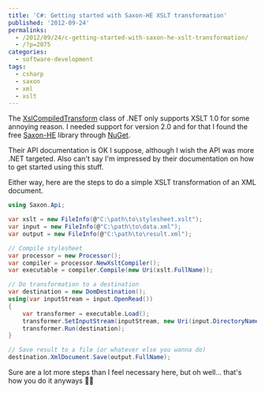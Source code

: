 ---
title: 'C#: Getting started with Saxon-HE XSLT transformation'
published: '2012-09-24'
permalinks:
  - /2012/09/24/c-getting-started-with-saxon-he-xslt-transformation/
  - /?p=2075
categories:
  - software-development
tags:
  - csharp
  - saxon
  - xml
  - xslt
---

The <a href="http://msdn.microsoft.com/en-us/library/system.xml.xsl.xslcompiledtransform.aspx">XslCompiledTransform</a> class of .NET only supports XSLT 1.0 for some annoying reason. I needed support for version 2.0 and for that I found the free <a href="http://www.saxonica.com">Saxon-HE</a> library through <a href="http://www.nuget.org/packages/Saxon-HE">NuGet</a>.

Their API documentation is OK I suppose, although I wish the API was more .NET targeted. Also can't say I'm impressed by their documentation on how to get started using this stuff.

Either way, here are the steps to do a simple XSLT transformation of an XML document.

```csharp
using Saxon.Api;

var xslt = new FileInfo(@"C:\path\to\stylesheet.xslt");
var input = new FileInfo(@"C:\path\to\data.xml");
var output = new FileInfo(@"C:\path\to\result.xml");

// Compile stylesheet
var processor = new Processor();
var compiler = processor.NewXsltCompiler();
var executable = compiler.Compile(new Uri(xslt.FullName));

// Do transformation to a destination
var destination = new DomDestination();
using(var inputStream = input.OpenRead())
{
    var transformer = executable.Load();
    transformer.SetInputStream(inputStream, new Uri(input.DirectoryName));
    transformer.Run(destination);
}

// Save result to a file (or whatever else you wanna do)
destination.XmlDocument.Save(output.FullName);
```

Sure are a lot more steps than I feel necessary here, but oh well... that's how you do it anyways 🤷‍♂️
